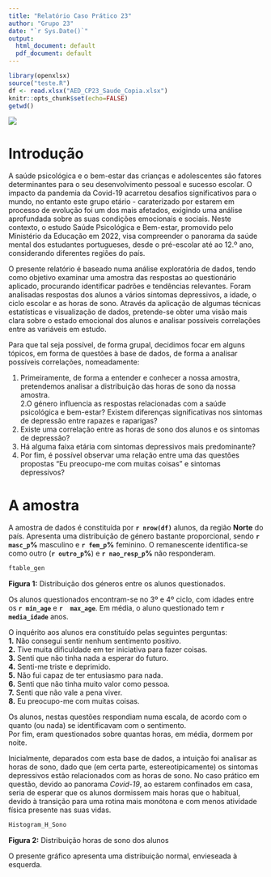 ```yaml
---
title: "Relatório Caso Prático 23"
author: "Grupo 23"
date: "`r Sys.Date()`"
output:
  html_document: default
  pdf_document: default
---
```


```r
library(openxlsx)
source("teste.R")
df <- read.xlsx("AED_CP23_Saude_Copia.xlsx")
knitr::opts_chunk$set(echo=FALSE)
getwd()
```


![](iscte.PNG)

# Introdução

A saúde psicológica e o bem-estar das crianças e adolescentes são fatores determinantes para o seu desenvolvimento pessoal e sucesso escolar. O impacto da pandemia da Covid-19 acarretou desafios significativos para o mundo, no entanto este grupo etário - caraterizado por estarem em processo de evolução foi um dos mais afetados, exigindo uma análise aprofundada sobre as suas condições emocionais e sociais. Neste contexto, o estudo Saúde Psicológica e Bem-estar, promovido pelo Ministério da Educação em 2022, visa compreender o panorama da saúde mental dos estudantes portugueses, desde o pré-escolar até ao 12.º ano, considerando diferentes regiões do país.

O presente relatório é baseado numa análise exploratória de dados, tendo como objetivo examinar uma amostra das respostas ao questionário aplicado, procurando identificar padrões e tendências relevantes. Foram analisadas respostas dos alunos a vários sintomas depressivos, a idade, o ciclo escolar e as horas de sono. Através da aplicação de algumas técnicas estatísticas e visualização de dados, pretende-se obter uma visão mais clara sobre o estado emocional dos alunos e analisar possíveis correlações entre as variáveis em estudo.

Para que tal seja possível, de forma grupal, decidimos focar em alguns tópicos, em forma de questões à base de dados, de forma a analisar possíveis correlações, nomeadamente: 

  1. Primeiramente, de forma a entender e conhecer a nossa amostra, pretendemos analisar a distribuição das horas de sono da nossa amostra.  
  2.O género influencia as respostas relacionadas com a saúde psicológica e bem-estar? Existem diferenças significativas nos sintomas de depressão entre rapazes e raparigas?  
  3. Existe uma correlação entre as horas de sono dos alunos e os sintomas de depressão?  
  4. Há alguma faixa etária com sintomas depressivos mais predominante?  
  5. Por fim, é possível observar uma relação entre uma das questões propostas "Eu preocupo-me com muitas coisas" e sintomas depressivos?

# A amostra

A amostra de dados é constituída por **`r nrow(df)`** alunos, da região **Norte** do país. Apresenta uma distribuição de género bastante proporcional, sendo **`r masc_p`%** masculino e **`r fem_p`%** feminino. O remanescente identifica-se como outro (**`r outro_p`%**) e **`r nao_resp_p`%** não responderam.

```r
ftable_gen
```

   **Figura 1:** Distribuição dos géneros entre os alunos questionados.   

Os alunos questionados encontram-se no 3º e 4º ciclo, com idades entre os **`r min_age`** e **`r  max_age`**. Em média, o aluno questionado tem **`r media_idade`** anos.

O inquérito aos alunos era constituído pelas seguintes perguntas:    
  **1.** Não consegui sentir nenhum sentimento positivo.  
  **2.** Tive muita dificuldade em ter iniciativa para fazer coisas.  
  **3.** Senti que não tinha nada a esperar do futuro.  
  **4.** Senti-me triste e deprimido.    
  **5.** Não fui capaz de ter entusiasmo para nada.  
  **6.** Senti que não tinha muito valor como pessoa.  
  **7.** Senti que não vale a pena viver.  
  **8.** Eu preocupo-me com muitas coisas.  
  
  Os alunos, nestas questões respondiam numa escala, de acordo com o quanto (ou nada) se identificavam com o sentimento.   
  Por fim, eram questionados sobre quantas horas, em média, dormem por noite.
  
  Inicialmente, deparados com esta base de dados, a intuição foi analisar as horas de sono, dado que (em certa parte, estereotipicamente) os sintomas depressivos estão relacionados com as horas de sono. No caso prático em questão, devido ao panorama *Covid-19*, ao estarem confinados em casa, seria de esperar que os alunos dormissem mais horas que o habitual, devido à transição para uma rotina mais monótona e com menos atividade física presente nas suas vidas.
```r

Histogram_H_Sono

```
   
   **Figura 2:** Distribuição horas de sono dos alunos   
   
O presente gráfico apresenta uma distribuição normal, envieseada à esquerda.

